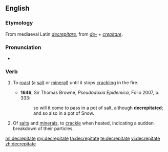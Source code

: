 ==English==

===Etymology===
From mediaeval Latin ''[[decrepitare]]'', from {{etyl|la|en}} ''[[de-]]'' + ''[[crepitare]]''.

===Pronunciation===
* {{IPA|/dɪˈkɹɛpɪteɪt/}}

===Verb===
{{en-verb|decrepitat|es}}

# {{transitive}} To [[roast]] (a [[salt]] or [[mineral]]) until it stops [[crackling]] in the fire.
#* '''1646''', Sir Thomas Browne, ''Pseudodoxia Epidemica'', Folio 2007, p. 333:
#*: so will it come to pass in a pot of salt, although '''decrepitated'''; and so also in a pot of Snow.
# {{intransitive}} Of [[salts]] and [[minerals]], to [[crackle]] when heated, indicating a sudden breakdown of their particles.

[[ml:decrepitate]]
[[my:decrepitate]]
[[ta:decrepitate]]
[[te:decrepitate]]
[[vi:decrepitate]]
[[zh:decrepitate]]